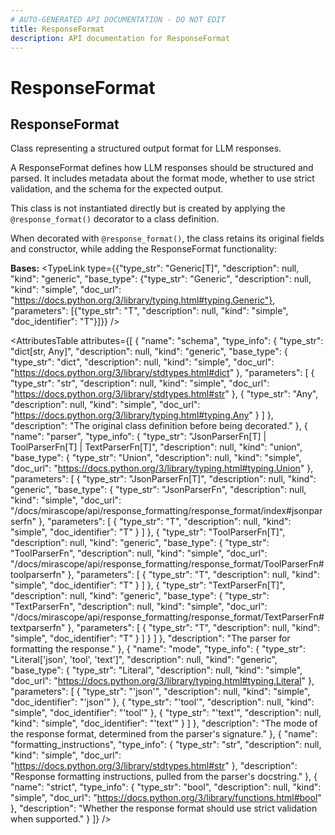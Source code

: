 ```yaml
---
# AUTO-GENERATED API DOCUMENTATION - DO NOT EDIT
title: ResponseFormat
description: API documentation for ResponseFormat
---
```


# ResponseFormat

## <ApiType type="Class" path="response_formatting/response_format/ResponseFormat" symbolName="ResponseFormat" /> ResponseFormat

Class representing a structured output format for LLM responses.

A ResponseFormat defines how LLM responses should be structured and parsed.
It includes metadata about the format mode, whether to use strict validation,
and the schema for the expected output.

This class is not instantiated directly but is created by applying the
`@response_format()` decorator to a class definition.

When decorated with `@response_format()`, the class retains its original
fields and constructor, while adding the ResponseFormat functionality:

**Bases:** 
<TypeLink type={{"type_str": "Generic[T]", "description": null, "kind": "generic", "base_type": {"type_str": "Generic", "description": null, "kind": "simple", "doc_url": "https://docs.python.org/3/library/typing.html#typing.Generic"}, "parameters": [{"type_str": "T", "description": null, "kind": "simple", "doc_identifier": "T"}]}} />

<AttributesTable
  attributes={[
  {
    "name": "schema",
    "type_info": {
      "type_str": "dict[str, Any]",
      "description": null,
      "kind": "generic",
      "base_type": {
        "type_str": "dict",
        "description": null,
        "kind": "simple",
        "doc_url": "https://docs.python.org/3/library/stdtypes.html#dict"
      },
      "parameters": [
        {
          "type_str": "str",
          "description": null,
          "kind": "simple",
          "doc_url": "https://docs.python.org/3/library/stdtypes.html#str"
        },
        {
          "type_str": "Any",
          "description": null,
          "kind": "simple",
          "doc_url": "https://docs.python.org/3/library/typing.html#typing.Any"
        }
      ]
    },
    "description": "The original class definition before being decorated."
  },
  {
    "name": "parser",
    "type_info": {
      "type_str": "JsonParserFn[T] | ToolParserFn[T] | TextParserFn[T]",
      "description": null,
      "kind": "union",
      "base_type": {
        "type_str": "Union",
        "description": null,
        "kind": "simple",
        "doc_url": "https://docs.python.org/3/library/typing.html#typing.Union"
      },
      "parameters": [
        {
          "type_str": "JsonParserFn[T]",
          "description": null,
          "kind": "generic",
          "base_type": {
            "type_str": "JsonParserFn",
            "description": null,
            "kind": "simple",
            "doc_url": "/docs/mirascope/api/response_formatting/response_format/index#jsonparserfn"
          },
          "parameters": [
            {
              "type_str": "T",
              "description": null,
              "kind": "simple",
              "doc_identifier": "T"
            }
          ]
        },
        {
          "type_str": "ToolParserFn[T]",
          "description": null,
          "kind": "generic",
          "base_type": {
            "type_str": "ToolParserFn",
            "description": null,
            "kind": "simple",
            "doc_url": "/docs/mirascope/api/response_formatting/response_format/ToolParserFn#toolparserfn"
          },
          "parameters": [
            {
              "type_str": "T",
              "description": null,
              "kind": "simple",
              "doc_identifier": "T"
            }
          ]
        },
        {
          "type_str": "TextParserFn[T]",
          "description": null,
          "kind": "generic",
          "base_type": {
            "type_str": "TextParserFn",
            "description": null,
            "kind": "simple",
            "doc_url": "/docs/mirascope/api/response_formatting/response_format/TextParserFn#textparserfn"
          },
          "parameters": [
            {
              "type_str": "T",
              "description": null,
              "kind": "simple",
              "doc_identifier": "T"
            }
          ]
        }
      ]
    },
    "description": "The parser for formatting the response."
  },
  {
    "name": "mode",
    "type_info": {
      "type_str": "Literal['json', 'tool', 'text']",
      "description": null,
      "kind": "generic",
      "base_type": {
        "type_str": "Literal",
        "description": null,
        "kind": "simple",
        "doc_url": "https://docs.python.org/3/library/typing.html#typing.Literal"
      },
      "parameters": [
        {
          "type_str": "'json'",
          "description": null,
          "kind": "simple",
          "doc_identifier": "'json'"
        },
        {
          "type_str": "'tool'",
          "description": null,
          "kind": "simple",
          "doc_identifier": "'tool'"
        },
        {
          "type_str": "'text'",
          "description": null,
          "kind": "simple",
          "doc_identifier": "'text'"
        }
      ]
    },
    "description": "The mode of the response format, determined from the parser's signature."
  },
  {
    "name": "formatting_instructions",
    "type_info": {
      "type_str": "str",
      "description": null,
      "kind": "simple",
      "doc_url": "https://docs.python.org/3/library/stdtypes.html#str"
    },
    "description": "Response formatting instructions, pulled from the parser's docstring."
  },
  {
    "name": "strict",
    "type_info": {
      "type_str": "bool",
      "description": null,
      "kind": "simple",
      "doc_url": "https://docs.python.org/3/library/functions.html#bool"
    },
    "description": "Whether the response format should use strict validation when supported."
  }
]}
/>

